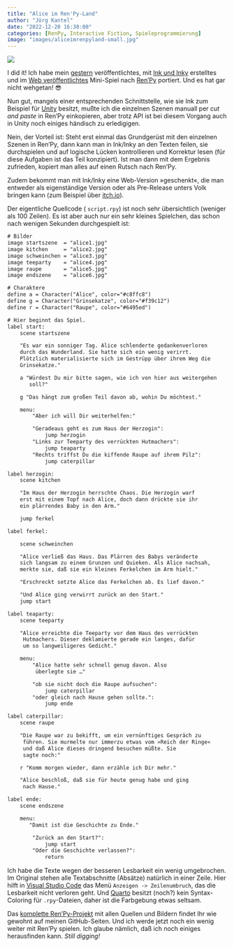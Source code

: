 ```yaml
---
title: "Alice im Ren'Py-Land"
author: "Jörg Kantel"
date: "2022-12-20 16:30:00"
categories: [RenPy, Interactive Fiction, Spieleprogrammierung]
image: "images/aliceimrenpyland-small.jpg"
---
```


[![](images/aliceimrenpyland.jpg)](https://www.flickr.com/photos/schockwellenreiter/52575271591/)

I did it! Ich habe mein [gestern](https://kantel.github.io/posts/2022121902_alice_incle/) veröffentlichtes, mit [Ink und Inky](http://cognitiones.kantel-chaos-team.de/multimedia/spieleprogrammierung/inkle.html) erstelltes und im [Web veröffentlichtes](http://blog.schockwellenreiter.de/gems/Home_Sweet_Home/) Mini-Spiel nach [Ren'Py](http://cognitiones.kantel-chaos-team.de/multimedia/spieleprogrammierung/renpy.html) portiert. Und es hat gar nicht wehgetan!&nbsp;😎

Nun gut, mangels einer entsprechenden Schnittstelle, wie sie Ink zum Beispiel für [Unity](http://cognitiones.kantel-chaos-team.de/multimedia/spieleprogrammierung/unity.html) besitzt, mußte ich die einzelnen Szenen manuall per *cut and paste* in Ren'Py einkopieren, aber trotz API ist bei diesem Vorgang auch in Unity noch einiges händisch zu erledigigen.

Nein, der Vorteil ist: Steht erst einmal das Grundgerüst mit den einzelnen Szenen in Ren'Py, dann kann man in Ink/Inky an den Texten feilen, sie durchspielen und auf logische Lücken kontrollieren und Korrektur lesen (für diese Aufgaben ist das Teil konzipiert). Ist man dann mit dem Ergebnis zufrieden, kopiert man alles auf einen Rutsch nach Ren'Py.

Zudem bekommt man mit Ink/Inky eine Web-Version »geschenkt«, die man entweder als eigenständige Version oder als Pre-Release unters Volk bringen kann (zum Beispiel über [itch.io](https://de.wikipedia.org/wiki/Itch.io)).

Der eigentliche Quellcode ( `script.rpy`) ist noch sehr übersichtlich (weniger als 100 Zeilen). Es ist aber auch nur ein sehr kleines Spielchen, das schon nach wenigen Sekunden durchgespielt ist:

~~~default
# Bilder
image startszene  = "alice1.jpg"
image kitchen     = "alice2.jpg"
image schweinchen = "alice3.jpg"
image teeparty    = "alice4.jpg"
image raupe       = "alice5.jpg"
image endszene    = "alice6.jpg"

# Charaktere
define a = Character("Alice", color="#c8ffc8")
define g = Character("Grinsekatze", color="#f39c12")
define r = Character("Raupe", color="#6495ed")

# Hier beginnt das Spiel.
label start:
    scene startszene

    "Es war ein sonniger Tag. Alice schlenderte gedankenverloren 
    durch das Wunderland. Sie hatte sich ein wenig verirrt. 
    Plötzlich materialisierte sich im Gestrüpp über ihrem Weg die 
    Grinsekatze."

    a "Würdest Du mir bitte sagen, wie ich von hier aus weitergehen
       soll?"

    g "Das hängt zum großen Teil davon ab, wohin Du möchtest."

    menu:
        "Aber ich will Dir weiterhelfen:"

        "Geradeaus geht es zum Haus der Herzogin":
            jump herzogin
        "Links zur Teeparty des verrückten Hutmachers":
            jump teaparty
        "Rechts triffst Du die kiffende Raupe auf ihrem Pilz":
            jump caterpillar

label herzogin:
    scene kitchen

    "Im Haus der Herzogin herrschte Chaos. Die Herzogin warf 
    erst mit einem Topf nach Alice, doch dann drückte sie ihr 
    ein plärrendes Baby in den Arm."

    jump ferkel

label ferkel:

    scene schweinchen

    "Alice verließ das Haus. Das Plärren des Babys veränderte 
    sich langsam zu einem Grunzen und Quieken. Als Alice nachsah, 
    merkte sie, daß sie ein kleines Ferkelchen im Arm hielt."

    "Erschreckt setzte Alice das Ferkelchen ab. Es lief davon."

    "Und Alice ging verwirrt zurück an den Start."
    jump start

label teaparty:
    scene teeparty

    "Alice erreichte die Teeparty vor dem Haus des verrückten
     Hutmachers. Dieser deklamierte gerade ein langes, dafür
     um so langweiligeres Gedicht."

    menu:
        "Alice hatte sehr schnell genug davon. Also
         überlegte sie …"

        "ob sie nicht doch die Raupe aufsuchen":
            jump caterpillar
        "oder gleich nach Hause gehen sollte.":
            jump ende

label caterpillar:
    scene raupe

    "Die Raupe war zu bekifft, um ein vernünftiges Gespräch zu
     führen. Sie murmelte nur immerzu etwas vom »Reich der Ringe«
     und daß Alice dieses dringend besuchen müßte. Sie
     sagte noch:"

    r "Komm morgen wieder, dann erzähle ich Dir mehr."

    "Alice beschloß, daß sie für heute genug habe und ging
     nach Hause."

label ende:
    scene endszene

    menu:
       "Damit ist die Geschichte zu Ende."

        "Zurück an den Start?":
            jump start
        "Oder die Geschichte verlassen?":
            return
~~~

Ich habe die Texte wegen der besseren Lesbarkeit ein wenig umgebrochen. Im Original stehen alle Textabschnitte (Absätze) natürlich in einer Zeile. Hier hilft in [Visual Studio Code](http://cognitiones.kantel-chaos-team.de/produktivitaet/visualstudiocode.html) das Menü `Anzeigen -> Zeilenumbruch`, das die Lesbarkeit nicht verloren geht. Und [Quarto](http://cognitiones.kantel-chaos-team.de/webworking/staticsites/quarto.html) besitzt (noch?) kein Syntax-Coloring für `.rpy`-Dateien, daher ist die Farbgebung etwas seltsam.

Das [komplette Ren'Py-Projekt](https://github.com/kantel/renpy/tree/master/renpyprojects/Alice%20im%20Wunderland) mit allen Quellen und Bildern findet Ihr wie gewohnt auf meinen GitHub-Seiten. Und ich werde jetzt noch ein wenig weiter mit Ren'Py spielen. Ich glaube nämlich, daß ich noch einiges herausfinden kann. *Still digging!*

